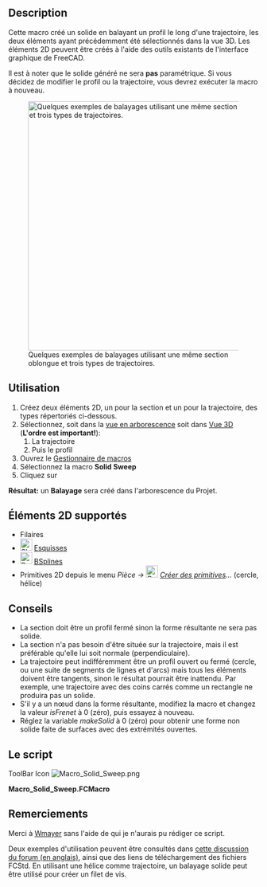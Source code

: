 <languages/>
<div class="mw-translate-fuzzy">
{{Macro/fr
|Name=Balayage solide
|Icon=Macro_Solid_Sweep.png
|Description=Créé un solide en balayant un profil le long d'une trajectoire.
|Author=Normandc
|Version=1.0
|Date=2011-12-03
|FCVersion=Toutes versions
|Download=[https://www.freecadweb.org/wiki/images/6/6d/Macro_Solid_Sweep.png 
Icône pour votre barre d'outils]
}}
</div>

==Description==
Cette macro créé un solide en balayant un profil le long d'une trajectoire, les deux éléments ayant précédemment été sélectionnés dans la vue 3D. Les éléments 2D peuvent être créés à l'aide des outils existants de l'interface graphique de FreeCAD.

Il est à noter que le solide généré ne sera '''pas''' paramétrique. Si vous décidez de modifier le profil ou la trajectoire, vous devrez exécuter la macro à nouveau.

[[File:Solid_sweep.png‎|500px|Quelques exemples de balayages utilisant une même section oblongue et trois types de trajectoires.]]

== Utilisation ==

# Créez deux éléments 2D, un pour la section et un pour la trajectoire, des types répertoriés ci-dessous.
# Sélectionnez, soit dans la [[Tree view/fr|vue en arborescence]] soit dans [[3D view/fr|Vue 3D]] ('''L'ordre est important!'''):
## La trajectoire
## Puis le profil
# Ouvrez le [[Macros/fr|Gestionnaire de macros]]
# Sélectionnez la macro '''Solid Sweep'''
# Cliquez sur {{Button|Execute}}
'''Résultat:''' un '''Balayage''' sera créé dans l'arborescence du Projet.

== Éléments 2D supportés ==
* Filaires
* [[Image:Sketcher_NewSketch.svg|24px]] [[Sketcher_Workbench/fr|Esquisses]]
* [[Image:Draft_BSpline.svg|24px]] [[Draft_BSpline/fr|BSplines]]
* Primitives 2D depuis le menu ''Pièce → [[Image:Part_Primitives.svg|24px]] [[Part_Primitives/fr|Créer des primitives]]...'' (cercle, hélice)

== Conseils ==

* La section doit être un profil fermé sinon la forme résultante ne sera pas solide.
* La section n'a pas besoin d'être située sur la trajectoire, mais il est préférable qu'elle lui soit normale (perpendiculaire).
* La trajectoire peut indifféremment être un profil ouvert ou fermé (cercle, ou une suite de segments de lignes et d'arcs) mais tous les éléments doivent être tangents, sinon le résultat pourrait être inattendu. Par exemple, une trajectoire avec des coins carrés comme un rectangle ne produira pas un solide.
* S'il y a un nœud dans la forme résultante, modifiez la macro et changez la valeur ''isFrenet'' à 0 (zéro), puis essayez à nouveau.
* Réglez la variable ''makeSolid'' à 0 (zéro) pour obtenir une forme non solide faite de surfaces avec des extrémités ouvertes.

<span id="Script"></span>
== Le script ==

ToolBar Icon [[Image:Macro_Solid_Sweep.png]]

'''Macro_Solid_Sweep.FCMacro'''

{{MacroCode|code=
import Part, FreeCAD, math, PartGui, FreeCADGui
from FreeCAD import Base

# get the selected objects, with first selection for the trajectory and second for the section
s = FreeCADGui.Selection.getSelection()
try:
     shape1=s[0].Shape
     shape2=s[1].Shape
except:
     print "Wrong selection"

traj = Part.Wire([shape1])
section = Part.Wire([shape2])

# create Part objec in the current document
myObject=App.ActiveDocument.addObject("Part::Feature","Sweep")

# variable makeSolid = 1 to create solid, 0 to create surfaces
makeSolid = True #1
isFrenet = True #1

# create a 3D shape and assigh it to the current document
Sweep = Part.Wire(traj).makePipeShell([section],makeSolid,isFrenet)
myObject.Shape = Sweep

}}


== Remerciements ==

Merci à [[User:Wmayer|Wmayer]] sans l'aide de qui je n'aurais pu rédiger ce script.

<div class="mw-translate-fuzzy">
Deux exemples d'utilisation peuvent être consultés dans [http://forum.freecadweb.org/viewtopic.php?f=8&t=1222&start=50#p11120 cette discussion du forum (en anglais)], ainsi que des liens de téléchargement des fichiers FCStd. En utilisant une hélice comme trajectoire, un balayage solide peut être utilisé pour créer un filet de vis.
</div>